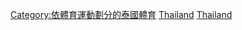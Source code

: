 {{Commonscat|Association football in Thailand}}

[[Category:依體育運動劃分的泰國體育|Category:依體育運動劃分的泰國體育]]
[[Category:亚洲各国足球|Thailand]]
[[Category:東南亞足球|Thailand]]
